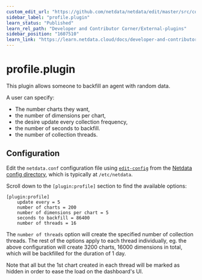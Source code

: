 ```yaml
---
custom_edit_url: "https://github.com/netdata/netdata/edit/master/src/collectors/profile.plugin/README.md"
sidebar_label: "profile.plugin"
learn_status: "Published"
learn_rel_path: "Developer and Contributor Corner/External-plugins"
sidebar_position: "1607510"
learn_link: "https://learn.netdata.cloud/docs/developer-and-contributor-corner/external-plugins/profile.plugin"
---
```


# profile.plugin

This plugin allows someone to backfill an agent with random data.

A user can specify:

- The number charts they want,
- the number of dimensions per chart,
- the desire update every collection frequency,
- the number of seconds to backfill.
- the number of collection threads.

## Configuration

Edit the `netdata.conf` configuration file using [`edit-config`](/docs/netdata-agent/configuration#edit-a-configuration-file-using-edit-config) from the [Netdata config directory](/docs/netdata-agent/configuration#the-netdata-config-directory), which is typically at `/etc/netdata`.

Scroll down to the `[plugin:profile]` section to find the available options:

```text
[plugin:profile]
    update every = 5
    number of charts = 200
    number of dimensions per chart = 5
    seconds to backfill = 86400
    number of threads = 16
```

The `number of threads` option will create the specified number of collection
threads. The rest of the options apply to each thread individually, eg. the
above configuration will create 3200 charts, 16000 dimensions in total, which will be
backfilled for the duration of 1 day.

Note that all but the 1st chart created in each thread will be marked as hidden
in order to ease the load on the dashboard's UI.
